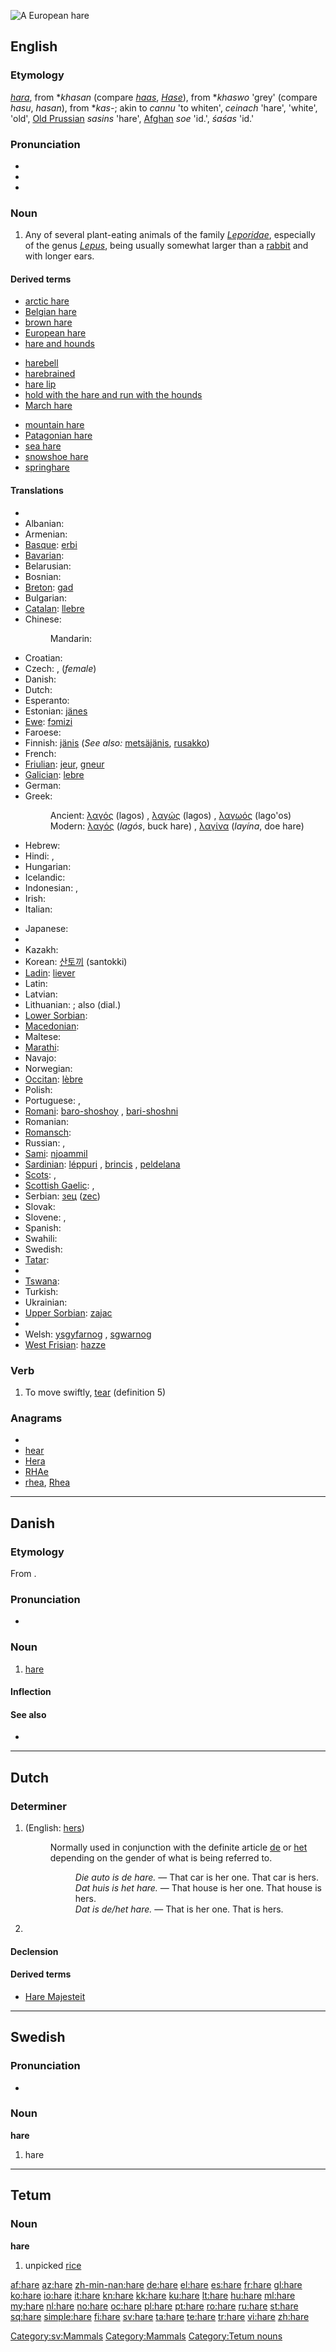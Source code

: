 [[Image:Feldhase.jpg|thumb|A European hare]]
{{also|haré}}
==English==

{{wikipedia}}

===Etymology===
{{etyl|ang}} ''[[hara]]'', from {{proto|Germanic}} *''khasan'' (compare {{etyl|nl|-}} ''[[haas]]'', {{etyl|de|-}} ''[[Hase]]''), from *''khaswo'' 'grey' (compare {{etyl|ang|-}} ''hasu'', {{etyl|goh|-}} ''hasan''), from {{proto|Indo-European}} *''kas-''; akin to {{etyl|cy|-}} ''cannu'' 'to whiten', ''ceinach'' 'hare', {{etyl|la|-}} {{term|cānus}} 'white', {{term|cascus}} 'old', [[Old Prussian]] ''sasins'' 'hare', [[Afghan]] ''soe'' 'id.', {{etyl|sa}} ''śaśas'' 'id.'

===Pronunciation===
* {{IPA|/hɛɚ/|/heɹ/|/heə/}}
* {{audio|en-us-hare.ogg|Audio (US)}}
* {{homophones|hair}}

===Noun===
{{en-noun}}

# Any of several plant-eating animals of the family ''[[Leporidae]]'', especially of the genus ''[[Lepus]]'', being usually somewhat larger than a [[rabbit]] and with longer ears.

====Derived terms====
{{rel-top3|Terms derived from the noun "hare"}}
* [[arctic hare]]
* [[Belgian hare]]
* [[brown hare]]
* [[European hare]]
* [[hare and hounds]]
{{rel-mid3}}
* [[harebell]]
* [[harebrained]]
* [[hare lip]]
* [[hold with the hare and run with the hounds]]
* [[March hare]]
{{rel-mid3}}
* [[mountain hare]]
* [[Patagonian hare]]
* [[sea hare]]
* [[snowshoe hare]]
* [[springhare]]
{{rel-bottom}}

====Translations====
{{trans-top|hare}}
* {{trreq|Afrikaans}}
* Albanian: {{t-|sq|lepuri i egër|xs=Albanian}}
* Armenian: {{t-|hy|նապաստակ|tr=napastak}}
* [[Basque]]: [[erbi]]
* [[Bavarian]]: {{tø|bar|Hås}}
* Belarusian: {{t-|be|заяц|m|xs=Belarusian}}
* Bosnian: {{t-|bs|zec|m}}
* [[Breton]]: [[gad]]
* Bulgarian: {{t+|bg|заек|m|tr=zaek}}
* [[Catalan]]: [[llebre]] {{f}}
* Chinese:
*: {{trreq|Cantonese}}
*: {{trreq|Gan}}
*: {{trreq|Hakka}}
*: Mandarin: {{t-|cmn|野兔|tr=yětù|sc=Hani}}
*: {{trreq|Min Dong}}
*: {{trreq|Min Nan}}
* Croatian: {{t+|hr|zec|m}}
* Czech: {{t+|cs|zajíc|m}}, (''female'') {{t-|cs|zaječice|f}}
* Danish: {{t-|da|hare|c}}
* Dutch: {{t+|nl|haas|m}}
* Esperanto: {{t+|eo|leporo|xs=Esperanto}}
* Estonian: [[jänes]]
* [[Ewe]]: [[fɔmizi]] {{n}}
* Faroese: {{t-|fo|hara|xs=Faroese}}
* Finnish: [[jänis]] (''See also:'' [[metsäjänis]], [[rusakko]])
* French: {{t+|fr|lièvre|m}}
* [[Friulian]]: [[jeur]], [[gneur]]
* [[Galician]]: [[lebre]] {{m}}
* German: {{t+|de|Hase|m}}
* Greek:
*: Ancient: [[λαγός]] (lagos) {{m}}, [[λαγώς]] (lagos) {{m}}, [[λαγωός]] (lago'os) {{m}}
*: Modern: [[λαγός]] (''lagós'', buck hare) {{m}}, [[λαγίνα]] (''layína'', doe hare) {{f}}
* Hebrew: {{t+|he|ארנב|m}}
* Hindi: {{t|hi|खारगोश|tr=khargoś|xs=Hindi}}, {{t|hi|खरहा|tr=kharhā|xs=Hindi}} {{g|Hindi}}
* Hungarian: {{t+|hu|nyúl}}
* Icelandic: {{t+|is|héri|m}}
* Indonesian: {{t|id|terwelu|xs=Indonesian}}, {{t|id|tegalan|xs=Indonesian}}
* Irish: {{t|ga|giorria|xs=Irish}}
* Italian: {{t+|it|lepre|f}}
{{trans-mid}}
* Japanese: {{t-|ja|野兎|tr=[[のうさぎ]], no-usagi}} <!--"o" and "u" are separate -->
* {{trreq|Kashmiri}}
* Kazakh: {{t|kk|қоян|sc=Cyrl}}
* Korean: [[산토끼]] (santokki)
* [[Ladin]]: [[liever]] {{m}}
* Latin: {{t+|la|lepus|m}}
* Latvian: {{t|lv|zaķis|xs=Latvian}}
* Lithuanian: {{t+|lt|kiškis|m|xs=Lithuanian}}; also {{t|lt|zuikis|m|xs=Lithuanian}} (dial.)
* [[Lower Sorbian]]: {{tø|dsb|wuchac|m|xs=Lower Sorbian}}
* [[Macedonian]]: {{t|mk|заjак|m|tr=zajak}}
* Maltese: {{t-|mt|liebru|m|xs=Maltese}}
* [[Marathi]]: {{t-|mr|ससा|sasā|sc=Deva|xs=Marathi}} {{g|Marathi}}
* Navajo: {{tø|nv|gah tsoh}}
* Norwegian: {{t+|no|hare|m}}
* [[Occitan]]: [[lèbre]] {{m}}
* Polish: {{t+|pl|zając|m}}
* Portuguese: {{t+|pt|lebrão|m}}, {{t+|pt|lebre|f}}
* [[Romani]]: [[baro-shoshoy]] {{m}}, [[bari-shoshni]] {{f}}
* Romanian: {{t|ro|iepure de câmp}}
* [[Romansch]]: {{t|rm|lieur|m|xs=Romansch}}
* Russian: {{t+|ru|заяц|m|tr=zajac}}, {{t+|ru|русак|m|tr=rusák}}
* [[Sami]]: [[njoammil]]
* [[Sardinian]]: [[léppuri]] {{m}}, [[brincis]] {{m}}, [[peldelana]] {{f}}
* [[Scots]]: {{tø|sco|bawd|xs=Scots}}, {{tø|sco|mawkin|xs=Scots}}
* [[Scottish Gaelic]]: {{t-|gd|geàrr|f|xs=Scottish Gaelic}}, {{t-|gd|maigheach|f|xs=Scottish Gaelic}}
* Serbian: [[зец]] ([[zec]]) {{m}}
* Slovak: {{t-|sk|zajac|m}}
* Slovene: {{t+|sl|zajec|m}}, {{t+|sl|zajklja|f}}
* Spanish: {{t+|es|liebre|f}}
* Swahili: {{t+|sw|sungura|xs=Swahili}}
* Swedish: {{t+|sv|hare|c}}
* [[Tatar]]: {{t+|tt|куян|sc=Cyrl|xs=Tatar}}
* {{trreq|Thai}}
* [[Tswana]]: {{t-|tn|mmutla|xs=Tswana}}
* Turkish: {{t+|tr|tavşan}}
* Ukrainian: {{t-|uk|заєць|m|tr=zajec'|xs=Ukrainian}}
* [[Upper Sorbian]]: [[zajac]] {{m}}
* {{trreq|Vietnamese}}
* Welsh: [[ysgyfarnog]] {{f}}, [[sgwarnog]] {{f}}
* [[West Frisian]]: [[hazze]]
{{trans-bottom}}

===Verb===
{{en-verb|har||ing|ed}}

# {{intransitive}} To move swiftly, [[tear#Verb|tear]] (definition 5)

===Anagrams===
* {{alphagram|aehr}}
* [[hear#English|hear]]
* [[Hera#English|Hera]]
* [[RHAe#English|RHAe]]
* [[rhea#English|rhea]], [[Rhea#English|Rhea]]

----

==Danish==

===Etymology===
From {{etyl|non|da}} {{term|heri||hare|lang=non}}.

===Pronunciation===
* {{IPA|/haːrə/|[ˈhɑːɑ]|lang=da}}

===Noun===
{{da-noun|n|r}}

# [[hare#English|hare]]

====Inflection====
{{da-noun-infl|n|r}}

====See also====
* {{pedialite|lang=da}}

----

==Dutch==

===Determiner===
{{infl|nl|possessive determiner}}

# {{form of|non-[[attributive]] form|haar|lang=nl}} (English: [[hers]])
#: Normally used in conjunction with the definite article [[de]] or [[het]] depending on the gender of what is being referred to.
#:: ''Die auto is de hare.'' &mdash; That car is her one. That car is hers.
#:: ''Dat huis is het hare.'' &mdash; That house is her one. That house is hers.
#:: ''Dat is de/het hare.'' &mdash; That is her one. That is hers.
# {{archaic|lang=nl}} {{form of|inflected form|haar}}

====Declension====
{{nl-decl-personal pronouns}}

====Derived terms====
* [[Hare Majesteit]]

----

==Swedish==

===Pronunciation===
* {{audio|Sv-en hare.ogg|audio}}

===Noun===
{{sv-noun-reg-ar|2=har}}
'''hare''' {{c}}

# hare

[[Category:sv:Mammals]]

----

==Tetum==

===Noun===
'''hare'''

# unpicked [[rice]]

[[Category:Mammals]]
[[Category:Tetum nouns]]

[[af:hare]]
[[az:hare]]
[[zh-min-nan:hare]]
[[de:hare]]
[[el:hare]]
[[es:hare]]
[[fr:hare]]
[[gl:hare]]
[[ko:hare]]
[[io:hare]]
[[it:hare]]
[[kn:hare]]
[[kk:hare]]
[[ku:hare]]
[[lt:hare]]
[[hu:hare]]
[[ml:hare]]
[[my:hare]]
[[nl:hare]]
[[no:hare]]
[[oc:hare]]
[[pl:hare]]
[[pt:hare]]
[[ro:hare]]
[[ru:hare]]
[[st:hare]]
[[sq:hare]]
[[simple:hare]]
[[fi:hare]]
[[sv:hare]]
[[ta:hare]]
[[te:hare]]
[[tr:hare]]
[[vi:hare]]
[[zh:hare]]